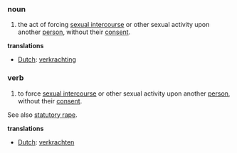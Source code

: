 ===noun===
# the act of forcing [[sexual intercourse]] or other sexual activity upon another [[person]], without their [[consent]].

'''translations'''
*[[Dutch]]: [[verkrachting]]

===verb===
# to force [[sexual intercourse]] or other sexual activity upon another [[person]], without their [[consent]].

See also [[statutory rape]].

'''translations'''
*[[Dutch]]: [[verkrachten]]